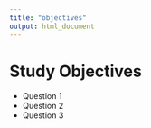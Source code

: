 ```yaml
---
title: "objectives"
output: html_document
---
```


# Study Objectives

- Question 1
- Question 2
- Question 3